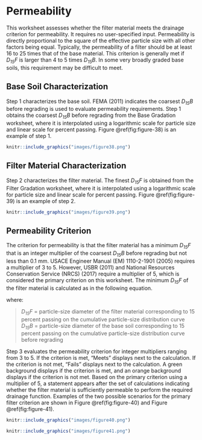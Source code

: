 # Permeability

This worksheet assesses whether the filter material meets the drainage criterion for permeability. It requires no user-specified input. Permeability is directly proportional to the square of the effective particle size with all other factors being equal. Typically, the permeability of a filter should be at least 16 to 25 times that of the base material. This criterion is generally met if *D<sub>15</sub>F* is larger than 4 to 5 times *D<sub>15</sub>B*. In some very broadly graded base soils, this requirement may be difficult to meet.

## Base Soil Characterization

Step 1 characterizes the base soil. FEMA (2011) indicates the coarsest *D<sub>15</sub>B* before regrading is used to evaluate permeability requirements. Step 1 obtains the coarsest *D<sub>15</sub>B* before regrading from the Base Gradation worksheet, where it is interpolated using a logarithmic scale for particle size and linear scale for percent passing. Figure \@ref(fig:figure-38) is an example of step 1.

```r
knitr::include_graphics("images/figure38.png")
```

## Filter Material Characterization

Step 2 characterizes the filter material. The finest *D<sub>15</sub>F* is obtained from the Filter Gradation worksheet, where it is interpolated using a logarithmic scale for particle size and linear scale for percent passing. Figure \@ref(fig:figure-39) is an example of step 2.

```r
knitr::include_graphics("images/figure39.png")
```

## Permeability Criterion

The criterion for permeability is that the filter material has a minimum *D<sub>15</sub>F* that is an integer multiplier of the coarsest *D<sub>15</sub>B* before regrading but not less than 0.1 mm. USACE Engineer Manual (EM) 1110-2-1901 (2005) requires a multiplier of 3 to 5. However, USBR (2011) and National Resources Conservation Service (NRCS) (2017) require a multiplier of 5, which is considered the primary criterion on this worksheet. The minimum *D<sub>15</sub>F* of the filter material is calculated as in the following equation.

\begin{equation}
    D_{15}F = 5D_{15}B \text{ but not less than 0.1 mm} 
    (\#eq:equation-4)
\end{equation}

where:

> *D<sub>15</sub>F* = particle-size diameter of the filter material corresponding to 15 percent passing on the cumulative particle-size distribution curve  
> *D<sub>15</sub>B* = particle-size diameter of the base soil corresponding to 15 percent passing on the cumulative particle-size distribution curve before regrading

Step 3 evaluates the permeability criterion for integer multipliers ranging from 3 to 5. If the criterion is met, “Meets” displays next to the calculation. If the criterion is not met, “Fails” displays next to the calculation. A green background displays if the criterion is met, and an orange background displays if the criterion is not met. Based on the primary criterion using a multiplier of 5, a statement appears after the set of calculations indicating whether the filter material is sufficiently permeable to perform the required drainage function. Examples of the two possible scenarios for the primary filter criterion are shown in Figure \@ref(fig:figure-40) and Figure \@ref(fig:figure-41).

```r
knitr::include_graphics("images/figure40.png")
```

```r
knitr::include_graphics("images/figure41.png")
```